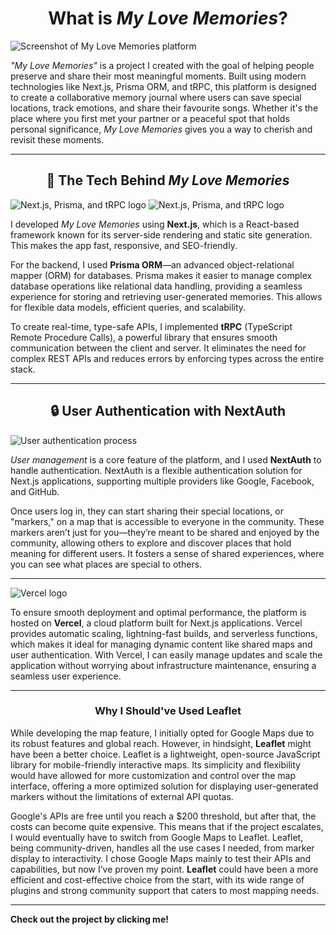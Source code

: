 # <center>What is _My Love Memories_?</center>

<Image
  src="/images/my-love-memories/myLoveMemories-preview.png"
  alt="Screenshot of My Love Memories platform"
  width={1000}
  height={500}
  className="rounded-lg my-6 mx-auto"
/>

_"My Love Memories"_ is a project I created with the goal of helping people preserve and share their most meaningful moments. Built using modern technologies like Next.js, Prisma ORM, and tRPC, this platform is designed to create a collaborative memory journal where users can save special locations, track emotions, and share their favourite songs. Whether it's the place where you first met your partner or a peaceful spot that holds personal significance, _My Love Memories_ gives you a way to cherish and revisit these moments.

---

## <center>🚀 The Tech Behind _My Love Memories_</center>

<div className="flex flex-col sm:flex-row">
  <Image
    src="/images/my-love-memories/trpc.svg"
    alt="Next.js, Prisma, and tRPC logo"
    width={200}
    height={200}
    className="rounded-lg my-6 mx-auto"
  />
  <Image
    src="/images/my-love-memories/next-js.svg"
    alt="Next.js, Prisma, and tRPC logo"
    width={200}
    height={200}
    className="rounded-lg my-6 mx-auto dark:invert"
  />
</div>

I developed _My Love Memories_ using **Next.js**, which is a React-based framework
known for its server-side rendering and static site generation. This makes the app
fast, responsive, and SEO-friendly.

For the backend, I used **Prisma ORM**—an advanced object-relational mapper (ORM) for databases. Prisma makes it easier to manage complex database operations like relational data handling, providing a seamless experience for storing and retrieving user-generated memories. This allows for flexible data models, efficient queries, and scalability.

To create real-time, type-safe APIs, I implemented **tRPC** (TypeScript Remote Procedure Calls), a powerful library that ensures smooth communication between the client and server. It eliminates the need for complex REST APIs and reduces errors by enforcing types across the entire stack.

---

## <center>🔒 User Authentication with NextAuth</center>

<Image
  src="/images/my-love-memories/next-auth.png"
  alt="User authentication process"
  width={200}
  height={100}
  className="rounded-lg my-6 mx-auto"
/>

_User management_ is a core feature of the platform, and I used **NextAuth** to handle authentication. NextAuth is a flexible authentication solution for Next.js applications, supporting multiple providers like Google, Facebook, and GitHub.

Once users log in, they can start sharing their special locations, or "markers," on a map that is accessible to everyone in the community. These markers aren’t just for you—they’re meant to be shared and enjoyed by the community, allowing others to explore and discover places that hold meaning for different users. It fosters a sense of shared experiences, where you can see what places are special to others.

---

<Image
  src="/images/my-love-memories/vercel.svg"
  alt="Vercel logo"
  width={300}
  height={200}
  className="rounded-lg my-6 mx-auto dark:invert"
/>

To ensure smooth deployment and optimal performance, the platform is hosted on **Vercel**, a cloud platform built for Next.js applications. Vercel provides automatic scaling, lightning-fast builds, and serverless functions, which makes it ideal for managing dynamic content like shared maps and user authentication. With Vercel, I can easily manage updates and scale the application without worrying about infrastructure maintenance, ensuring a seamless user experience.

---

### <center>Why I Should've Used Leaflet</center>

While developing the map feature, I initially opted for Google Maps due to its robust features and global reach. However, in hindsight, **Leaflet** might have been a better choice. Leaflet is a lightweight, open-source JavaScript library for mobile-friendly interactive maps. Its simplicity and flexibility would have allowed for more customization and control over the map interface, offering a more optimized solution for displaying user-generated markers without the limitations of external API quotas.

Google's APIs are free until you reach a $200 threshold, but after that, the costs can become quite expensive. This means that if the project escalates, I would eventually have to switch from Google Maps to Leaflet. Leaflet, being community-driven, handles all the use cases I needed, from marker display to interactivity. I chose Google Maps mainly to test their APIs and capabilities, but now I’ve proven my point. **Leaflet** could have been a more efficient and cost-effective choice from the start, with its wide range of plugins and strong community support that caters to most mapping needs.

---

<div className="text-center cursor-pointer">
  <Link
    href="https://mylovememories.vercel.app/"
    target="_blank"
    rel="noopener noreferrer"
    className="no-underline"
  >
    <div className="bg-purple-100 dark:bg-purple-700 p-4 rounded-lg my-6">
      <p className="text-lg text-purple-700 dark:text-purple-100">
        <strong>Check out the project by clicking me!</strong>
      </p>
    </div>
  </Link>
</div>
